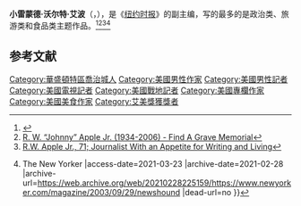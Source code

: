 '''小雷蒙德·沃尔特·艾波'''（{{lang-en|'''Raymond Walter Apple Jr.'''}}，{{bd|1934年|11月20日|2006年|10月4日|catIdx=R}}），是《[[纽约时报|纽约时报]]》的副主编，写的最多的是政治类、旅游类和食品类主题作品。<ref>{{Cite web |url=https://www.nytimes.com/2006/10/05/nyregion/05applecnd.html |title=R.W. Apple, a Times Journalist in Full, Dies at 71 |access-date=2021-03-23 |archive-date=2020-11-09 |archive-url=https://web.archive.org/web/20201109034132/http://www.nytimes.com/2006/10/05/nyregion/05applecnd.html |dead-url=no }}</ref><ref>[https://www.findagrave.com/memorial/156964887/r_-w_-apple R. W. “Johnny” Apple Jr. (1934-2006) - Find A Grave Memorial]</ref><ref>[https://www.latimes.com/archives/la-xpm-2006-oct-05-me-apple5-story.html R.W. Apple Jr., 71; Journalist With an Appetite for Writing and Living]</ref><ref>{{Cite web |url=https://www.newyorker.com/magazine/2003/09/29/newshound |title=Newshound {{!}} The New Yorker |access-date=2021-03-23 |archive-date=2021-02-28 |archive-url=https://web.archive.org/web/20210228225159/https://www.newyorker.com/magazine/2003/09/29/newshound |dead-url=no }}</ref>

== 参考文献 ==
{{Reflist}}

[[Category:華盛頓特區喬治城人|Category:華盛頓特區喬治城人]]
[[Category:美國男性作家|Category:美國男性作家]]
[[Category:美國男性記者|Category:美國男性記者]]
[[Category:美國電視記者|Category:美國電視記者]]
[[Category:美國戰地記者|Category:美國戰地記者]]
[[Category:美國專欄作家|Category:美國專欄作家]]
[[Category:美國美食作家|Category:美國美食作家]]
[[Category:艾美獎獲獎者|Category:艾美獎獲獎者]]